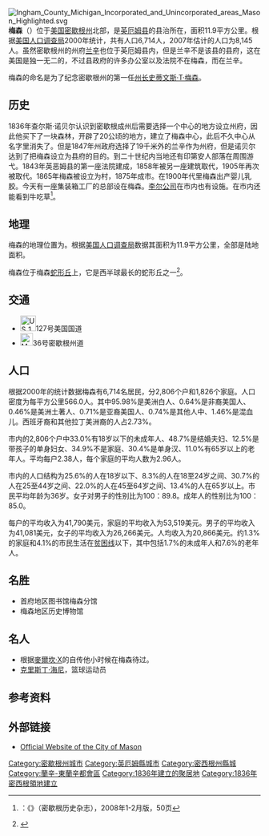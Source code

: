 [[File:Ingham_County_Michigan_Incorporated_and_Unincorporated_areas_Mason_Highlighted.svg|right]]
'''梅森'''（{{lang-en|Mason}}）位于[[美国|美国]][[密歇根州|密歇根州]]北部，是[[英厄姆县_(密歇根州)|英厄姆县]]的县治所在，面积11.9平方公里。根据[[美国人口调查局|美国人口调查局]]2000年统计，共有人口6,714人，2007年估计的人口为8,145人。虽然密歇根州的州府[[兰辛_(密歇根州)|兰辛]]也位于英厄姆县内，但是兰辛不是该县的县府，这在美国是独一无二的，不过县政府的许多办公室以及法院不在梅森，而在兰辛。

梅森的命名是为了纪念密歇根州的第一任[[密歇根州州长|州长]][[史蒂文斯·T·梅森|史蒂文斯·T·梅森]]。

==历史==
1836年查尔斯·诺贝尔认识到密歇根成州后需要选择一个中心的地方设立州府，因此他买下了一块森林，开辟了20公顷的地方，建立了梅森中心，此后不久中心从名字里消失了。但是1847年州政府选择了19千米外的兰辛作为州府，但是诺贝尔达到了把梅森设立为县府的目的。到二十世纪内当地还有印第安人部落在周围游弋。1843年英恶姆县的第一座法院建成，1858年被另一座建筑取代，1905年再次被取代。1865年梅森被设立为村，1875年成市。在1900年代里梅森出产婴儿乳胶。今天有一座集装箱工厂的总部设在梅森。[[李尔公司|李尔公司]]在市内也有设施。在市内还能看到牛吃草<ref>{{lang|en|Shultz, Todd}}：《{{lang|en|Michigan History Magazine}}》（密歇根历史杂志），2008年1-2月版，50页</ref>。

==地理==
梅森的地理位置为{{coord|42|34|45|N|84|26|37|W|type:city}}。根据[[美国人口调查局|美国人口调查局]]数据其面积为11.9平方公里，全部是陆地面积。

梅森位于梅森[[蛇形丘|蛇形丘]]上，它是西半球最长的蛇形丘之一<ref>{{cite book|title=Field Manual of Soil Engineering |url= |format= |accessdate= |accessyear= |accessmonth= |edition= |date= |year=1952 |month= |publisher= Michigan. State Highway Dept|pages=8|quote=The longest esker in Michigan is called the Mason esker and it extends from the outskirts of Lansing to a point beyond Mason }}</ref>。

==交通==
*[[File:US_127.svg|31px]]127号美国国道
*[[File:M-36.svg|25px]]36号密歇根州道

==人口==
根据2000年的统计数据梅森有6,714名居民，分2,806个户和1,826个家庭。人口密度为每平方公里566.0人。其中95.98%是美洲白人、0.64%是非裔美国人、0.46%是美洲土著人、0.71%是亚裔美国人、0.74%是其他人中、1.46%是混血儿。西班牙裔和其他拉丁美洲裔的人占2.73%。

市内的2,806个户中33.0%有18岁以下的未成年人、48.7%是结婚夫妇、12.5%是带孩子的单身妇女、34.9%不是家庭、30.4%是单身汉、11.0%有65岁以上的老年人。平均每户2.38人，每个家庭的平均人数为2.96人。

市内的人口结构为25.6%的人在18岁以下、8.3%的人在18至24岁之间、30.7%的人在25至44岁之间、22.0%的人在45至64岁之间、13.4%的人在65岁以上。市民平均年龄为36岁。女子对男子的性别比为100：89.8。成年人的性别比为100：85.0。

每户的平均收入为41,790美元，家庭的平均收入为53,519美元。男子的平均收入为41,081美元，女子的平均收入为26,266美元。人均收入为20,866美元。约1.3%的家庭和4.1%的市民生活在[[贫困线|贫困线]]以下，其中包括1.7%的未成年人和7.6%的老年人。

==名胜==
*首府地区图书馆梅森分馆
*梅森地区历史博物馆

==名人==
*根据[[麥爾坎·X|麥爾坎·X]]的自传他小时候在梅森待过。
*[[克里斯丁·海尼|克里斯丁·海尼]]，篮球运动员

==参考资料==
{{Reflist}}

==外部链接==
*[http://www.mason.mi.us/ Official Website of the City of Mason] {{Wayback|url=http://www.mason.mi.us/ |date=20070928110827 }}

{{英厄姆縣 (密西根州)}}

{{DEFAULTSORT:Mason}}
[[Category:密歇根州城市|Category:密歇根州城市]]
[[Category:英厄姆縣城市|Category:英厄姆縣城市]]
[[Category:密西根州縣城|Category:密西根州縣城]]
[[Category:蘭辛-東蘭辛都會區|Category:蘭辛-東蘭辛都會區]]
[[Category:1836年建立的聚居地|Category:1836年建立的聚居地]]
[[Category:1836年密西根領地建立|Category:1836年密西根領地建立]]